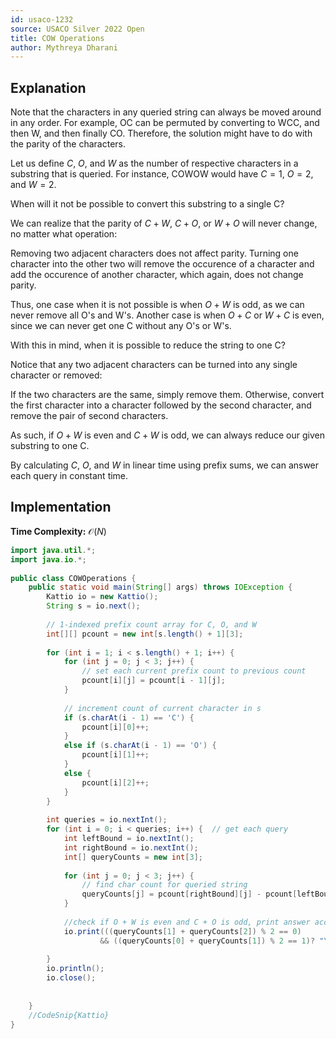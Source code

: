 ```yaml
---
id: usaco-1232
source: USACO Silver 2022 Open
title: COW Operations
author: Mythreya Dharani
---
```

## Explanation
Note that the characters in any queried string can always be moved around in any order.
For example, OC can be permuted by converting to WCC, and then W, and then finally CO.
Therefore, the solution might have to do with the parity of the characters. 

Let us define $C$, $O$, and $W$ as the number of respective characters in a substring that is queried. 
For instance, COWOW would have $C=1$, $O=2$, and $W=2$.

When will it not be possible to convert this substring to a single C? 

We can realize that the parity of $C + W$, $C + O$, or $W + O$ will never change, no matter what operation: 

Removing two adjacent characters does not affect parity.
Turning one character into the other two will remove the occurence of a character and add the occurence of another character, which again, does not change parity.

Thus, one case when it is not possible is when $O + W$ is odd, as we can never remove all O's and W's.
Another case is when $O + C$ or $W + C$ is even, since we can never get one C without any O's or W's.

With this in mind, when it is possible to reduce the string to one C? 

Notice that any two adjacent characters can be turned into any single character or removed:

If the two characters are the same, simply remove them. 
Otherwise, convert the first character into a character followed by the second character, and remove the pair of second characters. 

As such, if $O + W$ is even and $C + W$ is odd, we can always reduce our given substring to one C.

By calculating $C$, $O$, and $W$ in linear time using prefix sums, we can answer each query in constant time.
## Implementation

**Time Complexity:** $\mathcal{O}(N)$

<LanguageSection>
	
<JavaSection>
	
```java
import java.util.*;
import java.io.*;
	
public class COWOperations {
	public static void main(String[] args) throws IOException {
		Kattio io = new Kattio();
		String s = io.next();
		
		// 1-indexed prefix count array for C, O, and W
		int[][] pcount = new int[s.length() + 1][3];  
		
		for (int i = 1; i < s.length() + 1; i++) {
			for (int j = 0; j < 3; j++) {  
				// set each current prefix count to previous count
				pcount[i][j] = pcount[i - 1][j];
			}
			
			// increment count of current character in s
			if (s.charAt(i - 1) == 'C') {
				pcount[i][0]++;
			}
			else if (s.charAt(i - 1) == 'O') {
				pcount[i][1]++;
			}
			else {
				pcount[i][2]++;
			}
		}
		
		int queries = io.nextInt();
		for (int i = 0; i < queries; i++) {  // get each query
			int leftBound = io.nextInt();
			int rightBound = io.nextInt();
			int[] queryCounts = new int[3];
			
			for (int j = 0; j < 3; j++) {  
				// find char count for queried string
				queryCounts[j] = pcount[rightBound][j] - pcount[leftBound - 1][j];
			}
			
			//check if O + W is even and C + O is odd, print answer accordingly
			io.print(((queryCounts[1] + queryCounts[2]) % 2 == 0)
					&& ((queryCounts[0] + queryCounts[1]) % 2 == 1)? "Y": "N");
			
		}
		io.println();
		io.close();
		
		
	}
	//CodeSnip{Kattio}
}
```
	
</JavaSection>

</LanguageSection>

